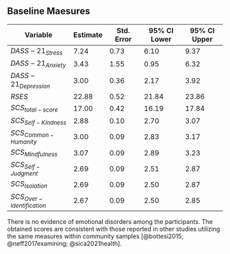 ## Baseline Maesures 

| Variable            | Estimate | Std. Error | 95% CI Lower | 95% CI Upper |
|---------------------|----------|------------|--------------|--------------|
| $DASS-21_{Stress}$  | 7.24     | 0.73       | 6.10         | 9.37         |
| $DASS-21_{Anxiety}$ | 3.43     | 1.55       | 0.95         | 6.32         |
| $DASS-21_{Depression}$| 3.00    | 0.36      | 2.17         | 3.92         |
| $RSES$                | 22.88    | 0.52       | 21.84        | 23.86        |
| $SCS_{total-score}$        | 17.00    | 0.42       | 16.19        | 17.84   |
| $SCS_{Self-Kindness}$      | 2.88     | 0.10       | 2.70         | 3.07    |
| $SCS_{Common-Humanity}$    | 3.00     | 0.09       | 2.83         | 3.17    |
| $SCS_{Mindfulness}$        | 3.07     | 0.09       | 2.89         | 3.23    |
| $SCS_{Self-Judgment}$      | 2.69     | 0.09       | 2.51         | 2.87    |
| $SCS_{Isolation}$          | 2.69     | 0.09       | 2.50         | 2.87    |
| $SCS_{Over-Identification}$| 2.67     | 0.09       | 2.50         | 2.85    |

There is no evidence of emotional disorders among the participants. The obtained scores are consistent with those reported in other studies utilizing the same measures within community samples [@bottesi2015; @neff2017examining; @sica2021health].
